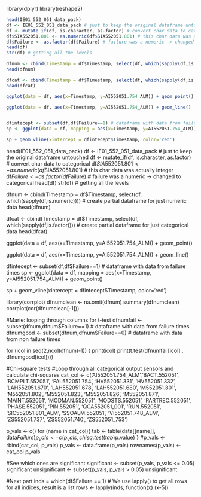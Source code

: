 library(dplyr)
library(reshape2)


```r
head(IE01_552_051_data_pack)
df <- IE01_552_051_data_pack # just to keep the original dataframe untouched
df <- mutate_if(df, is.character, as.factor) # convert char data to categorical
df$SIA552051.801 <- as.numeric(df$SIA552051.801) # this char data was actually integer
df$Failure <- as.factor(df$Failure) # failure was a numeric -> changed to categorical
head(df)
str(df) # getting all the levels

dfnum <- cbind(Timestamp = df$Timestamp, select(df, which(sapply(df,is.numeric)))) # create partial dataframe for just numeric data
head(dfnum)

dfcat <- cbind(Timestamp = df$Timestamp, select(df, which(sapply(df,is.factor)))) #  create partial dataframe for just categorical data
head(dfcat)

ggplot(data = df, aes(x=Timestamp, y=AI552051.754_ALM)) + geom_point()

ggplot(data = df, aes(x=Timestamp, y=AI552051.754_ALM)) + geom_line()


dfintecept <- subset(df,df$Failure==1) # dataframe with data from failure times
sp <- ggplot(data = df, mapping = aes(x=Timestamp, y=AI552051.754_ALM)) + geom_point()

sp + geom_vline(xintercept = dfintecept$Timestamp, color='red')

```


head(IE01_552_051_data_pack)
df <- IE01_552_051_data_pack # just to keep the original dataframe untouched
df <- mutate_if(df, is.character, as.factor) # convert char data to categorical
df$SIA552051.801 <- as.numeric(df$SIA552051.801) # this char data was actually integer
df$Failure <- as.factor(df$Failure) # failure was a numeric -> changed to categorical
head(df)
str(df) # getting all the levels

dfnum <- cbind(Timestamp = df$Timestamp, select(df, which(sapply(df,is.numeric)))) # create partial dataframe for just numeric data
head(dfnum)

dfcat <- cbind(Timestamp = df$Timestamp, select(df, which(sapply(df,is.factor)))) #  create partial dataframe for just categorical data
head(dfcat)

ggplot(data = df, aes(x=Timestamp, y=AI552051.754_ALM)) + geom_point()

ggplot(data = df, aes(x=Timestamp, y=AI552051.754_ALM)) + geom_line()


dfintecept <- subset(df,df$Failure==1) # dataframe with data from failure times
sp <- ggplot(data = df, mapping = aes(x=Timestamp, y=AI552051.754_ALM)) + geom_point()

sp + geom_vline(xintercept = dfintecept$Timestamp, color='red')


library(corrplot)
dfnumclean <- na.omit(dfnum)
summary(dfnumclean)
corrplot(cor(dfnumclean[-1]))

#Marie: looping through columns for t-test
dfnumfail <- subset(dfnum,dfnum$Failure==1) # dataframe with data from failure times
dfnumgood <- subset(dfnum,dfnum$Failure==0) # dataframe with data from non failure times

for (icol in seq(2,ncol(dfnum)-1))
{ print(icol)
  print(t.test(dfnumfail[icol] , dfnumgood[icol]))}



#Chi-square tests
#Loop through all categorical output sensors and calculate chi-squares
cat_col <- c('AI552051.754_ALM','BACT.552051', 'BCMPLT.552051', 'FAL552051.754', 'HV552051.331', 'HV552051.332', 'LAH552051.670', 'LAH552051.678', 'LAH552051.680', 'M552051.801', 'M552051.802', 'M552051.823', 'M552051.826', 'M552051.871', 'MAINT.552051', 'MODMAN.552051', 'MODSTS.552051', 'PARTREC.552051', 'PHASE.552051', 'PIN.552051', 'QCA552051_001', 'RUN.552051', 'SIC552051.801_ALM', 'SSOALM.552051', 'VI552051.748_ALM', 'ZS552051.737', 'ZS552051.740', 'ZS552051_753')

p_vals <- c()
for (name in cat_col){
  tab <- table(data[[name]], data$Failure)
  p_vals <- c(p_vals, chisq.test(tab)$p.value)
}
#p_vals <- rbind(cat_col, p_vals)
p_vals <- data.frame(p_vals)
rownames(p_vals) <- cat_col
p_vals

#See which ones are significant
significant <- subset(p_vals, p_vals <= 0.05)
significant
unsignificant <- subset(p_vals, p_vals > 0.05)
unsignificant


#Next part
inds = which(df$Failure == 1)
# We use lapply() to get all rows for all indices, result is a list
rows <- lapply(inds, function(x) (x-5))
               
